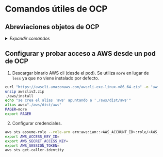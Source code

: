 # Comandos útiles de OCP

## Abreviaciones objetos de OCP

<details>
<summary><i>Expandir comandos</i></summary>

* buildconfig: `bc`
* builds: `build`
* configmaps: `cm`
* clusterrolebinding: `crb`
* clusterroles: `cr`
* cronjobs: `cj`
* daemonsets: `ds`
* deploymentconfigs: `dc`
* deployments: `deploy`
* endpoints: `ep`
* horizontalpodautoscalers: `hpa`
* imagestreamtags: `istag`
* imagestreams: `is`
* ingresses: `ing`
* jobs: `job`
* namespaces: `ns`
* nodes: `no / node`
* persistentvolumeclaims: `pvc`
* persistentvolumes: `pv`
* pods: `po / pod`
* replicasets: `rs`
* replicationcontrollers: `rc`
* routes: `route`
* secrets: `secret`
* serviceaccounts: `sa`
* services: `svc`
* statefulsets: `sts`
* projects: `project`
* roles: `role`
* rolebindings: `rb`
* serviceaccounts: `sa`
* templates: `template`

</details>

## Configurar y probar acceso a AWS desde un pod de OCP

1. Descargar binario AWS cli (desde el pod). Se utiliza `more` en lugar de `less` ya que no viene instalado por defecto.

```sh
curl "https://awscli.amazonaws.com/awscli-exe-linux-x86_64.zip" -o "awscliv2.zip"
unzip awscliv2.zip
./aws/install
echo "se crea el alias 'aws' apuntando a './aws/dist/aws'"
alias aws="./aws/dist/aws"
PAGER=more
export PAGER
```

2. Configurar credenciales.

```sh
aws sts assume-role --role-arn arn:aws:iam::<AWS_ACCOUNT_ID>:role/<AWS_ROLE_NAME> --role-session-name PRUEBA1 --external-id "<EXTERNAL_ID>"
export AWS_ACCESS_KEY_ID=
export AWS_SECRET_ACCESS_KEY=
export AWS_SESSION_TOKEN=
aws sts get-caller-identity
```